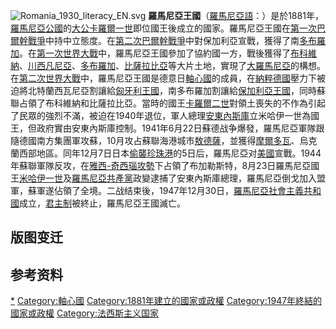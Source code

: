 {{Infobox Former Country
|native_name            = ''Regatul României''
|conventional_long_name = 罗马尼亚王国
|common_name            = 罗马尼亚
|continent              = 欧洲
|region                 = 东欧
|country                = 罗马尼亚
|status                 = 
|era                    = [[美好年代|美好年代]]/[[第一次世界大战|一战]]/[[战间期|战间期]]/[[第二次世界大战|二战]]
|year_start             = 1881年
|date_start             = 3月14日
|event_start            = 宣告建立
|year_end               = 1947年
|date_end               = 12月30日
|event_end              = [[罗马尼亚社会主义共和国|共和国成立]]
|event1                 = [[特里亚农条约|特里亚农条约]]
|date_event1            = 1920年6月4日
|event2                 = {{le|1923年罗马尼亚宪法|1923 Constitution of Romania|立宪}}
|date_event2            = 1923年3月29日
|event3                 = [[羅馬尼亞1944年政變|1944年政變]]
|date_event3            = 1944年8月23日
|event4                 = {{le|苏联占领罗马尼亚|Soviet occupation of Romania|苏联占领}}
|date_event4            = 1944年9月12日
|p1                     = 罗马尼亚联合公国
|flag_p1                = Flag of the United Principalities of Romania (1862 - 1866).svg
|p2                     = 比萨拉比亚省
|flag_p2                = Flag of Russia.svg
|p3                     = 布科维纳
|flag_p3                = Flag of Austria-Hungary 1869-1918.svg
|p4                     = 特兰西瓦尼亚
|flag_p4                = Flag of Austria-Hungary 1869-1918.svg
|s1                     = 罗马尼亚社会主义共和国
|flag_s1                = Flag of Romania (1948-1952).svg
|s2                     = 摩尔达维亚苏维埃社会主义共和国
|flag_s2                = Flag of Moldavian SSR (1941-1952).svg
|s3                     = 乌克兰苏维埃社会主义共和国
|flag_s3                = Flag of Ukrainian SSR (1937-1949).svg
|s4                     = 保加利亚王国
|flag_s4                = Flag of Bulgaria.svg
|image_flag             = Flag of Romania.svg
|image_coat             = Kingdom of Romania - Big CoA.svg
|flag_article           = 罗马尼亚国旗
|image_map              = Kingdom of Romania (1939).svg
|image_map_caption      = 领土范围鼎盛时期的罗马尼亚王国（1939年初）
|national_motto         = ''Nihil Sine Deo''<br/><small>“无神无存”</small>
|national_anthem        = ''[[君王万岁|Trăiască Regele]]''<br/><small>“君王万岁”</small>
|common_languages       = [[罗马尼亚语|罗马尼亚语]]<ref>{{cite web|title=Constitutiunea din 1923|url=http://legislatie.resurse-pentru-democratie.org/const_1923.php|publisher=Legislatie pentru Democratie|accessdate=19 September 2011|language=ro}}</ref>
|religion               = [[罗马尼亚正教会|罗马尼亚正教]]
|capital                = [[布加勒斯特|布加勒斯特]]<br/><small>（1881–1916 / 1918–1947）</small><br/>[[雅西|雅西]]<br/><small>（1916–1918）</small>
|government_type        = [[君主立宪制|君主立宪制]]（1881–1938、1944-1947）<br/>[[君主专制|绝对君主制]]（1938-1940）<br/>[[军事独裁|军事独裁]]（1940-1944）
|title_leader           = [[罗马尼亚君主|国王]]
|leader1                = [[卡罗尔一世|卡罗尔一世]]
|year_leader1           = 1881–1914
|leader2                = [[斐迪南一世_(罗马尼亚)|斐迪南一世]]
|year_leader2           = 1914–1927
|leader3                = [[米哈伊一世|米哈伊一世]]<small>（首任）</small>
|year_leader3           = 1927–1930
|leader4                = [[卡罗尔二世|卡罗尔二世]]
|year_leader4           = 1930–1940
|leader5                = [[米哈伊一世|米哈伊一世]]<small>（次任）</small>
|year_leader5           = 1940–1947
|deputy1                = [[扬·康斯坦丁·布勒蒂亚努|扬·布勒蒂亚努]]<small>（首任）</small>
|deputy2                = [[扬·安东内斯库|扬·安东内斯库]]{{anchor|infoa}}<sup>[[#inforefa|[a]]]</sup>
|deputy3                = [[彼得鲁·格罗查|彼得鲁·格罗查]]<small>（末任）</small>
|year_deputy1           = 1881
|year_deputy2           = 1940–1944
|year_deputy3           = 1946–1947
|title_deputy           = 首相
|legislature            = [[罗马尼亚议会|罗马尼亚议会]]
|house1                 = [[罗马尼亚参议院|罗马尼亚参议院]]
|house2                 = {{le|罗马尼亚众议院|Chamber of Deputies of Romania}}
|stat_year1             = 1915年{{anchor|infob}}<sup>[[#inforefb|[b]]]</sup>
|stat_area1             = 138000
|stat_pop1              = 7900000
|stat_year2             = 1940年{{anchor|infob}}<sup>[[#inforefb|[b]]]</sup>
|stat_area2             = 295049
|stat_pop2              = 20058378
|currency               = [[罗马尼亚列伊|罗马尼亚列伊]]
|today                  = {{flag|Bulgaria}}<br/>{{flag|Moldova}}<br/>{{flag|Romania}}<br/>{{flag|Ukraine}}
|footnotes              = {{anchor|inforefa}}a. '''[[#infoa|^]]''' 1940年9月6日由皇家政令宣布为“元首”（''[[Conducător|Conducător]]''）。<ref>[[Dennis_Deletant|Dennis Deletant]], ''Hitler's Forgotten Ally: Ion Antonescu and His Regime, Romania, 1940–1944'', [[Palgrave_Macmillan|Palgrave Macmillan]], London, 2006. ISBN 1-4039-9341-6</ref><br/>{{anchor|inforefb}}b. '''[[#infob|^]]''' 面积和人口参照扬·苏丘的''Istoria contemporana a României (1918–2005)''。<ref name="AreaPop">{{cite web|title=Istoria contemporana a României  (1918-2005)|url=http://www.scribd.com/doc/8031827/Scurtu-Ioan-Istoria-a-a-Romaniei-19182005|accessdate=19 September 2011|author=Ioan Scurtu|location=Bucharest|year=2005|language=ro}}</ref>
}}
[[File:Romania_1930_literacy_EN.svg|thumb]]
{{罗马尼亚历史}}
'''羅馬尼亞王國'''（[[羅馬尼亞語|羅馬尼亞語]]：'''{{lang|ro|Regatul României}}'''）是於1881年，[[罗马尼亚联合公国|羅馬尼亞公國]]的[[大公|大公]][[卡罗尔一世|卡羅爾一世]]即位國王後成立的國家。羅馬尼亞王國在[[第一次巴爾幹戰爭|第一次巴爾幹戰爭]]中持中立態度。在[[第二次巴爾幹戰爭|第二次巴爾幹戰爭]]中對保加利亞宣戰，獲得了南[[多布羅加|多布羅加]]。在[[第一次世界大戰|第一次世界大戰]]中，羅馬尼亞王國參加了協約國一方，戰後獲得了[[布科維納|布科維納]]、[[川西凡尼亞|川西凡尼亞]]、[[多布羅加|多布羅加]]、[[比薩拉比亞|比薩拉比亞]]等大片土地，實現了[[大羅馬尼亞|大羅馬尼亞]]的構想。在[[第二次世界大戰|第二次世界大戰]]中，羅馬尼亞王國是德意日[[軸心國|軸心國]]的成員，在[[納粹德國|納粹德國]]壓力下被迫將北特蘭西瓦尼亞割讓給[[匈牙利王國|匈牙利王國]]，南多布羅加割讓給[[保加利亞王國|保加利亞王國]]，同時蘇聯占領了布科維納和比薩拉比亞。當時的國王[[卡羅爾二世|卡羅爾二世]]對領土喪失的不作為引起了民眾的強烈不滿，被迫在1940年退位，軍人總理[[扬·安东内斯库|安東內斯庫]]立米哈伊一世為國王，但政府實由安東內斯庫控制。1941年6月22日蘇德战争爆發，羅馬尼亞軍隊跟隨德國南方集團軍攻蘇，10月攻占蘇聯海港城市[[敖德薩|敖德薩]]，並獲得[[摩爾多瓦|摩爾多瓦]]、烏克蘭西部地區。同年12月7日日本[[珍珠港事件|偷襲珍珠港]]的5日后，羅馬尼亞对[[美國|美國]]宣戰。1944年蘇聯軍隊反攻，在[[雅西-奇西瑙攻勢_(1944年8月)|雅西-奇西瑙攻勢]]下占領了布加勒斯特，8月23日羅馬尼亞國王[[米哈伊一世|米哈伊一世]]及[[羅馬尼亞共產黨|羅馬尼亞共產黨]]政變逮捕了安東內斯庫總理，羅馬尼亞倒戈加入盟軍，蘇軍遂佔領了全境。二战结束後，1947年12月30日，[[羅馬尼亞社會主義共和國|羅馬尼亞社會主義共和國]]成立，[[君主制|君主制]]被終止，羅馬尼亞王國滅亡。

==版图变迁==
{{gallery
|File:Kingdom of Romania (1890).svg|1890年罗马尼亚王国的疆域
|File:Kingdom of Romania (1914).svg|1914年罗马尼亚王国的疆域
|File:Kingdom of Romania (1939).svg|1939年罗马尼亚王国的疆域
|File:PérdidasTerritorialesRumanas1940-ro.svg|1940年罗马尼亚王国的疆域（深黃色）
|File:ROMANIA MAI 1942.png|1942年罗马尼亚王国的疆域
}}

== 参考资料 ==
{{reflist}}

{{罗马尼亚主题}}

{{DEFAULTSORT:României}}
[[Category:罗马尼亚王国|*]]
[[Category:軸心國|Category:軸心國]]
[[Category:1881年建立的國家或政權|Category:1881年建立的國家或政權]]
[[Category:1947年終結的國家或政權|Category:1947年終結的國家或政權]]
[[Category:法西斯主义国家|Category:法西斯主义国家]]